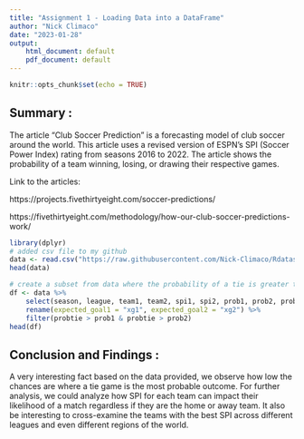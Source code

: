 ```yaml
---
title: "Assignment 1 - Loading Data into a DataFrame"
author: "Nick Climaco"
date: "2023-01-28"
output: 
    html_document: default
    pdf_document: default
---
```


```r
knitr::opts_chunk$set(echo = TRUE)
```
## Summary : 
The article "Club Soccer Prediction" is a forecasting model of club soccer around the world. 
This article uses a revised version of ESPN's SPI (Soccer Power Index) rating from seasons 2016 to 2022. 
The article shows the probability of a team winning, losing, or drawing their respective games.

Link to the articles: 

https://projects.fivethirtyeight.com/soccer-predictions/

https://fivethirtyeight.com/methodology/how-our-club-soccer-predictions-work/

```r
library(dplyr)
# added csv file to my github
data <- read.csv("https://raw.githubusercontent.com/Nick-Climaco/Rdataset/main/spi_matches.csv")
head(data)
```
```r
# create a subset from data where the probability of a tie is greater than the probability of either team winning. 
df <- data %>% 
    select(season, league, team1, team2, spi1, spi2, prob1, prob2, probtie, xg1, xg2) %>% 
    rename(expected_goal1 = "xg1", expected_goal2 = "xg2") %>%
    filter(probtie > prob1 & probtie > prob2)
head(df)
```

## Conclusion and Findings :
A very interesting fact based on the data provided, we observe how low the chances are where a tie game is the most probable outcome. 
For further analysis, we could analyze how SPI for each team can impact their likelihood of a match regardless if they are the home or away team. 
It also be interesting to cross-examine the teams with the best SPI across different leagues and even different regions of the world.

